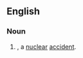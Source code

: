 {{also|broken arrow}}
==English==

===Noun===
{{en-noun|head=[[Broken]] [[Arrow]]}}

# {{lb|en|US|euphemistic}} {{alternative spelling of|broken arrow|nodot=1|lang=en}}, a [[nuclear]] [[accident]].